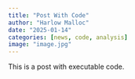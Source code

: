 ```yaml
---
title: "Post With Code"
author: "Harlow Malloc"
date: "2025-01-14"
categories: [news, code, analysis]
image: "image.jpg"
---
```


This is a post with executable code.
